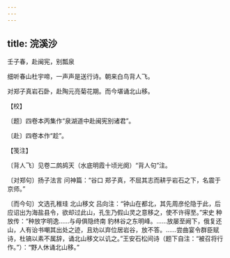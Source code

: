 ```yaml
---
---
---
```

title: 浣溪沙
---



壬子春，赴闽宪，别瓢泉





细听春山杜宇啼，一声声是送行诗。朝来白鸟背人飞。

对郑子真岩石卧，赴陶元亮菊花期。而今堪诵北山移。





【校】


〔题〕四卷本丙集作“泉湖道中赴闽宪别诸君”。

〔赴〕四卷本作“趁”。





【笺注】


〔背人飞〕见卷二鹧鸪天（水底明霞十顷光阕）“背人句”注。

〔对郑句〕扬子法言 问神篇：“谷口 郑子真，不屈其志而耕乎岩石之下，名震于京师。”

〔而今句〕文选孔稚珪 北山移文 吕向注：“钟山在都北，其先周彦伦隐于此，后应诏出为海盐县令，欲却过此山，孔生乃假山灵之意移之，使不许得至。”宋史 种放传：“种放字明逸……与母俱隐终南 豹林谷之东明峰。……放屡至阙下，俄复还山，人有诒书嘲其出处之迹，且劝以弃位居岩谷，放不答。……尝曲宴令群臣赋诗，杜镐以素不属辞，诵北山移文以讥之。”王安石松间诗（题下自注：“被召将行作。”）：“野人休诵北山移。”